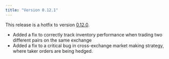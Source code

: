 ```yaml
---
title: "Version 0.12.1"
---
```


This release is a hotfix to version [0.12.0](/release-notes/0.12.0).

- Added a fix to correctly track inventory performance when trading two different pairs on the same exchange
- Added a fix to a critical bug in cross-exchange market making strategy, where taker orders are being hedged.
